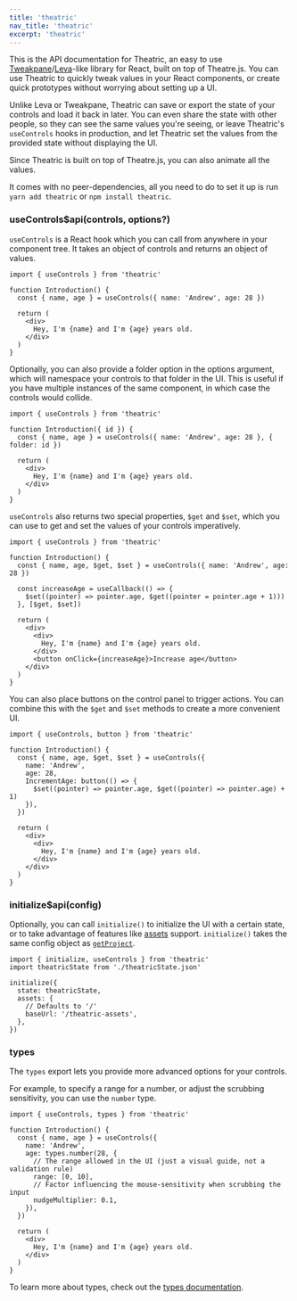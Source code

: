 ```yaml
---
title: 'theatric'
nav_title: 'theatric'
excerpt: 'theatric'
---
```


This is the API documentation for Theatric, an easy to use [Tweakpane](https://cocopon.github.io/tweakpane/)/[Leva](https://github.com/pmndrs/leva)-like library for React, built on top of Theatre.js.
You can use Theatric to quickly tweak values in your React components, or create quick prototypes without worrying about setting up a UI.

Unlike Leva or Tweakpane, Theatric can save or export the state of your controls and load it back in later.
You can even share the state with other people, so they can see the same values you're seeing, or leave Theatric's `useControls` hooks in production,
and let Theatric set the values from the provided state without displaying the UI.

Since Theatric is built on top of Theatre.js, you can also animate all the values.

It comes with no peer-dependencies, all you need to do to set it up is run `yarn add theatric` or `npm install theatric`.

### useControls$api(controls, options?)

`useControls` is a React hook which you can call from anywhere in your component tree.
It takes an object of controls and returns an object of values.

```tsx
import { useControls } from 'theatric'

function Introduction() {
  const { name, age } = useControls({ name: 'Andrew', age: 28 })

  return (
    <div>
      Hey, I'm {name} and I'm {age} years old.
    </div>
  )
}
```

Optionally, you can also provide a folder option in the options argument, which will namespace your controls to that folder in the UI.
This is useful if you have multiple instances of the same component, in which case the controls would collide.

```tsx
import { useControls } from 'theatric'

function Introduction({ id }) {
  const { name, age } = useControls({ name: 'Andrew', age: 28 }, { folder: id })

  return (
    <div>
      Hey, I'm {name} and I'm {age} years old.
    </div>
  )
}
```

`useControls` also returns two special properties, `$get` and `$set`,
which you can use to get and set the values of your controls imperatively.

```tsx
import { useControls } from 'theatric'

function Introduction() {
  const { name, age, $get, $set } = useControls({ name: 'Andrew', age: 28 })

  const increaseAge = useCallback(() => {
    $set((pointer) => pointer.age, $get((pointer = pointer.age + 1)))
  }, [$get, $set])

  return (
    <div>
      <div>
        Hey, I'm {name} and I'm {age} years old.
      </div>
      <button onClick={increaseAge}>Increase age</button>
    </div>
  )
}
```

You can also place buttons on the control panel to trigger actions.
You can combine this with the `$get` and `$set` methods to create a more convenient UI.

```tsx
import { useControls, button } from 'theatric'

function Introduction() {
  const { name, age, $get, $set } = useControls({
    name: 'Andrew',
    age: 28,
    IncrementAge: button(() => {
      $set((pointer) => pointer.age, $get((pointer) => pointer.age) + 1)
    }),
  })

  return (
    <div>
      <div>
        Hey, I'm {name} and I'm {age} years old.
      </div>
    </div>
  )
}
```

### initialize$api(config)

Optionally, you can call `initialize()` to initialize the UI with a certain state,
or to take advantage of features like [assets](/docs/latest/manual/assets) support.
`initialize()` takes the same config object as [`getProject`](/docs/latest/api/core#getproject_id-config_).

```tsx
import { initialize, useControls } from 'theatric'
import theatricState from './theatricState.json'

initialize({
  state: theatricState,
  assets: {
    // Defaults to '/'
    baseUrl: '/theatric-assets',
  },
})
```

### types

The `types` export lets you provide more advanced options for your controls.

For example, to specify a range for a number, or adjust the scrubbing sensitivity, you can use the `number` type.

```tsx
import { useControls, types } from 'theatric'

function Introduction() {
  const { name, age } = useControls({
    name: 'Andrew',
    age: types.number(28, {
      // The range allowed in the UI (just a visual guide, not a validation rule)
      range: [0, 10],
      // Factor influencing the mouse-sensitivity when scrubbing the input
      nudgeMultiplier: 0.1,
    }),
  })

  return (
    <div>
      Hey, I'm {name} and I'm {age} years old.
    </div>
  )
}
```

To learn more about types, check out the [types documentation](/docs/latest/api/core#prop-types).
